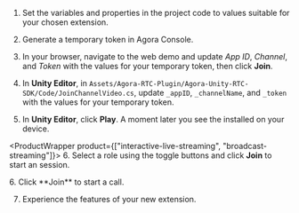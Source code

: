 <PlatformWrapper platform="unity">

1. Set the variables and properties in the project code to values suitable for your chosen extension.

2.  Generate a temporary token in Agora Console.

3. In your browser, navigate to the <Link target="_blank" to="{{Global.DEMO_BASIC_VIDEO_CALL_URL}}"><Vg k="COMPANY" /> web demo</Link> and update _App ID_, _Channel_, and _Token_ with the values for your temporary token, then click **Join**.

4. In **Unity Editor**, in `Assets/Agora-RTC-Plugin/Agora-Unity-RTC-SDK/Code/JoinChannelVideo.cs`, update `_appID`, `_channelName`, and `_token` with the values for your temporary token.

5.  In **Unity Editor**, click **Play**. A moment later you see the <Vpl k="CLIENT" /> installed on your device.

<ProductWrapper product={["interactive-live-streaming", "broadcast-streaming"]}>
6. Select a role using the toggle buttons and click **Join** to start an <Vpd k="PRODUCT" /> session.
</ProductWrapper>

<ProductWrapper product="video-calling">
6. Click **Join** to start a call.
</ProductWrapper>

7. Experience the features of your new extension.

</PlatformWrapper>